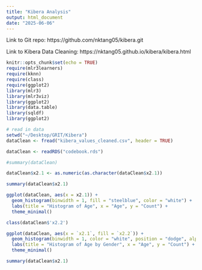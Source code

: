 ```yaml
---
title: "Kibera Analysis"
output: html_document
date: "2025-06-06"
---
```


Link to Git repo: https://github.com/nktang05/kibera.git

Link to Kibera Data Cleaning: https://nktang05.github.io/kibera/kibera.html

```r
knitr::opts_chunk$set(echo = TRUE)
require(mlr3learners) 
require(kknn)  
require(class)
require(ggplot2)
library(mlr3)
library(mlr3viz)
library(ggplot2)
library(data.table)
library(sqldf)
library(ggplot2)

```

```r
# read in data
setwd("~/Desktop/GRIT/Kibera")
dataClean <- fread("kibera_values_cleaned.csv", header = TRUE)

dataClean <- readRDS("codebook.rds")

```



```r
#summary(dataClean)
```

```r

dataClean$x2.1 <- as.numeric(as.character(dataClean$x2.1))

summary(dataClean$x2.1)

ggplot(dataClean, aes(x = x2.1)) +
  geom_histogram(binwidth = 1, fill = "steelblue", color = "white") +
  labs(title = "Histogram of Age", x = "Age", y = "Count") +
  theme_minimal()

```



```r

class(dataClean$'x2.2')

ggplot(dataClean, aes(x = `x2.1`, fill = `x2.2`)) +
  geom_histogram(binwidth = 1, color = "white", position = "dodge", alpha = 0.6) +
  labs(title = "Histogram of Age by Gender", x = "Age", y = "Count") +
  theme_minimal()

summary(dataClean$x2.1)

```




```r

```










